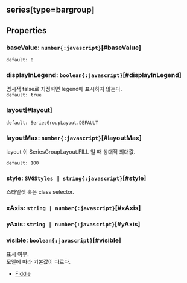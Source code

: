 ## series[type=bargroup]

## Properties

### baseValue: `number{:javascript}`[#baseValue]
`default: 0`  

### displayInLegend: `boolean{:javascript}`[#displayInLegend]
명시적 false로 지정하면 legend에 표시하지 않는다.  
`default: true`  

### layout[#layout]


`default: SeriesGroupLayout.DEFAULT`  

### layoutMax: `number{:javascript}`[#layoutMax]
layout 이  SeriesGroupLayout.FILL 일 때 상대적 최대값.

  
`default: 100`  

### style: `SVGStyles | string{:javascript}`[#style]
스타일셋 혹은 class selector.  

### xAxis: `string | number{:javascript}`[#xAxis]

### yAxis: `string | number{:javascript}`[#yAxis]

### visible: `boolean{:javascript}`[#visible]
표시 여부.\
모델에 따라 기본값이 다르다.
- [Fiddle](https:/jsfiddle.net/gh/get/library/pure/realgrid/realchart-demo/tree/master/common/visible)  
